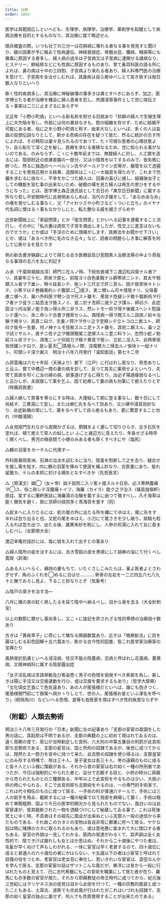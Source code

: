 ```yaml
---
title: 治療
order: 1043
---
```




医学は其範囲広しといへども、生理学、病理学、治療学、薬剤学を起礎として疾病治療を目的とするものなり、其治療に就て略述せん

徴兵槍査の際、いつも壮丁の三分一は花柳病に罹れる者なる事を発見すと聞けり、親の因果が予に報ゐて性病遺伝、神経衰弱症、脊髄炎症、腰病、眼病等にも黴毒に原因する者多し、婦人病の過半は子宮病又は子宮病に連関せる諸病なり、ヒステリー、肺結核などにも性病に原因するものあり、曾て鼻耳科医の語る所によれば、鼻の病は十中の三四割、子宮病より来れる者あり、婦人科専門医の治療を受けて、子宮病を全治せしむれば、其鼻疾は自ら癒ゆべしとて突き放すは毎日数人なりといへり

斯く性的疾病多し、其治療に神秘破壊の事多きは異とすべきにあらず、加之、医学博士たる者が治療を機会に婦人患者を犯し、所謂凌辱事件として世に喧伝さるゝ事実は二三に止まざるにあらずや

又近年「小野小町病」といへる新名称を附せる旧病あり「妙齢の婦人で生殖生理上に大欠陥を有し、外部には何の異状なきも、腔の組織を存せず、ために結婚不可能にある者、俗に之を小野小町病と称す、由来大なしといへば、多くの人は妄誕の仮想伝説なりとして、斯かる奇病の存在を疑つて居た、然るに統計の示す所によれば、その畸形は屡々見られるのであつて、たゞ可憐な患者の心理状態より、自ら恥ぢて深く之を秘し、医療を求むる者稀なるため、世に知られる事がないのである、のみならず、こゝに十数年前までは、無腟婦人に対し、人工腟を造るには、陰部附近の皮膚直膓の一部分、又は小陰唇を以てするのみで、皆失敗に終つた、然るに独逸のヘーベルリン氏やポールドウイン氏等が、膓管を以て造膣することを発見応用せる結果、造腟術はこゝに一大福音を得たので、これまで伉儷を求むるに由なく、不幸をかこつた婦人は、回春の喜びに接し、結婚後女子としての機能を営む事の出来ないため、破鏡の嘆を見た婦人は再生の思ひをするやうになった」とは、医学博士森正道氏談として去日の「東京日日新聞」に載する所なり若し平安朝時代に此発明あらしめば、当代の才媛をして、「あなめあなめ」の嘆を発せしむる事なく、又「アイわツさや小町さなどゝついと立ち」のイヤナ代名詞に使はるゝ事もなかりしにと、転た艶なる威を越さざらめや

近世新聞紙上に「家庭問答」とか「衛生問答」とかいへる記事を連載すること流行し、その中に「私の妻は病気で子宮を摘出しましたが、性交上に差支はないものでせうか」とか或は「手淫のために頭痛がします、其療法をお聞かせ下さい」とか、或は「あるべき所に毛のなき云々」など、読者の問題らしき事に解答を附して公表せるを見たりき


例の新古書渉猟癖によりて得たる古き医療談及び民間素人治療法等の中より奇抜なる事項の五六を左に列記す

△余（千葉県堀越兆淳）師門ニ在ルノ時、下総佐倉城下ニ渡辺松兵衛ナル者アリ、其妻年三十七、奇疾ヲ患ヒ、前陰ヨリ白色柔靱ナル臍帯状ニシテ、其太サ相類スル者ヲ下垂シ、稍々延長シテ、殆ント三尺五寸許ニ至ル、因テ居常怏々トシテ、小帯ヲ以テ巻縮束約シテ腹部ニ◯遶ス、実ニ憫レム可キ情態ナリ、父母憂慮ニ堪ヘス、屡ハ外科医ヲ聘シ治ヲ托スト雖モ、衆皆ナ危疑シテ敢テ裁断術ヲ行フ者ナク徒ラニ姑息法ヲ施スノミ、是ニ於テ吾師ニ就テ之ヲ謀ル、師曰ク、此症固ヨリ内治家ノ能ク為シ得ル所ニ非ラス、然レトモー術ヲ得テ後報スヘシト慰論シテ還ヘシ、余ニ命シテ古書ヲ捜索セシム、偶怪病一得ヲ閲スルニ該病ノ如キ治験ヲ掲タリ、其首ニ曰ク、生姜ノ搾汁ヲ作リ之ヲ塗擦シテ立トコロニ癒ユト、師曰ク仮令一生姜、何ノ神ナルモ信拠スルニ足トスト雖モ、其術ニ窮スル、盍ソ之ヲ試ミサルト、直チニ徃テ之ヲ徹頭徹尾ニ塗擦スルニ壹ニ料ラン、忽然小蛇ノ勃起スル状ヲナシ、須曳ニシテ仰屈力ヲ極テ異音ヲ発シ、立処ニ没入ス、此時挙家皆欣躍シテ曰ク、是レ夏天◯蒸極ルノ際、涼風驟カニ掃去ルノ愉快ト一般ナリト、叩頭シテ深ク謝ス　明治十八年八月発行「温知医談」第七十二号


△原雲庵は六七十年前（天保より）都下（江戸）に行はれし医なり、奇思ありしと云ふ、嘗て中橋辺一商の妻の病を診して、反つて其夫に薬用せよといへり、夫愕て其故を叩くに汝の婦の病、欲事遂げざるに得たり、汝必ず陽道痿弱なるべしと云ひしが、夫屈服して薬を乞ふ、因て処療して妻の病も勿薬にて癒えたりとぞ（時置読我書）

△婦人嫁して房事を専らにする時は、大便結して廁に登る事なし、数十日にして尚結す、三黄湯にて宜し、または麻仁丸を与へて効あり、又小建中湯其効妙なり、此症新婚の常にして、薬を与へずして自ら癒るもあり、更に驚意すること勿れ（中酸漫録）


△女見陰門生れながら皮開かざるは、銅銭をよく磨して切りひらき、古き石灰を塗れば、頓て癒えて常人の如しとい
ふこと通辺方に見えたり、年長せざる時早く開くべし、男児の根皮閉て小便のみある者も斯くすべきにや（塩尻）

△鶴の羽茎をカーテルに代用す―

外科医華岡青洲、石淋の治法を試むるに当り、陰茎を割断して之を去り、縫合せを施し膏を貼す、内に鶴の羽茎を挿みて便道を補ふ妙なり、古医書にあり、是れ留置カ、テルの本邦に於ける嚆矢となすべきか（先哲医言）


△（原漢文）娼◯（女＋帝）始テ妓院ニ入リ客ト接スル十日余、必ス寒熱腹痛ヲ◯ス、俗ニ称シテ淫腹痛トイフ、海羅（カイラ）能ク之ヲ治ス（福島独愼軒）原註、案ずるに蘭軒医談に海羅湯の治験を載するに由つて徴すべし、凡そ海草は能く黴気を避く、故に京師の妓院多く青海苔を食す（同）

△蛇まへに入りたるには、蛇の尾の外に出たる所を縄にてゆはえ、尾に灸をすゆれば忽ち出ると也、又蛇の尾をゆはえ、小刀にて尾さきを少し破り、胡椒七粒入るれば忽ち出づ、出たる後、雄黄朱砂を粉にし、人参の煎湯に入れて女に呑ましむべし（女節用大全）


渡辺幸庵対話抄には、塩に蛙を入れて出すとの事あり


△婦人陰所の疵を治するには、古き雪蹈の皮を黒焼にして胡麻の油にて付くべし寛政（訳海）


△ある人いへらく、癪持の妻もちて、いたくさしこみたらは、薬よ医者よとさわぎせず、角のふくれを◯めるに合はせ…………脊骨の左右を一二三四五六七八九十と撫でおろし見よ、下ること妙なりとぞ（気象考）


△陰戸の臭きを治す法―

八月に榎の実の紅く熟したるを採て陰中へ納るべし、自から臭を去る（大全針刺宝）


以上の数節に類せし事尚多し、又こゝに抜記を許されざる性的卑陋の治療説十数あり


古きは「異疾草子」に奇にして醜なる挿画数葉あり、近きは「徴療新法」に目を蔽はしむる彩色図解十五六葉あり、斯かる古今性的図書、皆これ医学家治療家の宝典たり


風熱発於肌膚といへる浸淫病、性交不能の陰萎病、恋病と呼ばれし花風病、萎黄病、又精神病科に属する陰部露出症

「女子淫乱病は言語挙動及び客姿悉く男子の色情を挑発すべき素振を為し、甚しきは陽に手淫又は交接運動を行ひ、或は交接を要求するもあり」（哲学大辞典）「文化頃女乞食にて色気違あり、あの人が尾張様だといへば、誰にも抱きつく、尾張様御門前にて御駕へ飛かゝりしとて、世の人、尾張様お妾といふ渾名を呼べり」（続飛鳥川）などいへる色情、是等も皆医家を煩はすべき性的疾患ならずや

## （附載）人類去勢術

明治三十八年三月発行の「日本」新聞に左の記事あり「支那の宦宦の取調をした男の話に、其起原は不明であるが、支那の典籍の上に初めて現はれてゐるのは、遠く周朝の昔で、周公が当時勅定した宮刑、六大刑の中第五番目の刑罰が此宮術即ち去勢術である、支那の宦官は、固と所刑の奴隷であるが、後世に成つてからは、隠然たる一勢力を宮中に持つて来た、此去勢の奴隷を使ひ得るは、支那皇室にのみ存する特権で、帝は三十人、皇子皇女は各三十人、帝の遠親のものに成ると各十人といふ様に階級がある、それから昔の宦宦は右の如く一種の所刑者であつたが、今日は強制的にやられた者と、自分で志願する奴と、小供の時分に両親から売られたものとの三種類ある、中年以上で此宮術をやるものは少い、大抵小供の時にやられる、そこで此宮術即ち去勢術をやるのは、一の専門的手術家で、これは代々相伝のものに成つて居る、一手術の料が普通六テールで、手術には三人の助手を用ゐ、截断するには一種の秘薬で以て局部を麻痺して置く、手術は極めて単簡粗野、固より今日の医学的眼光から見られたものでない、面白いのは此宦宦達が、皆其截断された一物を洒精づけにして秘蔵してゐる事で、これは死後冥土にゆく時、不具者はその祖先に面会が出来ぬといふ支那人一般の迷信から来たものである、それ故このカタミの宝物は各自非常に鄭重に貯へて居る、ヤケな奴は時に賭博のカタに取られるのもあり、或は意地悪に偸まれて大に閉口する者もある、宦官の外貌は一見してわかる、筋肉の発達がわるくて、其声調は全く女性的で、陰できけば誰れしも女とほか思はぬ、それから二十歳後にやつた者は、毛髪が早くぬけて声もしわがれる、一体に宦官は早く老衰するので、四十歳位に成ると普通人の六十歳位の者にかはらない、十五歳以下の者は小宦官と呼ばれて奴僕の役をつとめ、老宦官は老女官に奉仕し、若いきれいな宦宦は、遊芸なんかを学んで居る、支那の宦宦の話はザツトこんな風だが、東洋には昔から一般に行はれたものと見えて、已に古代希臘にもこの宮術を職業にして居た者が在り、羅馬にも亦多数の宦官が居た、それから耶蘇教徒の帝王時代に成つてから、紀元後三世紀にはヲリゲネス派の徒党は自から此術を行つて、一種の宗教的風習と成つたこともある、土耳古、波斯でも亦此風が行はれたがこれはいづれも奴隷で、支那の如く皇室の独占に属せず、何人でも売買使用することが出来たのである」
